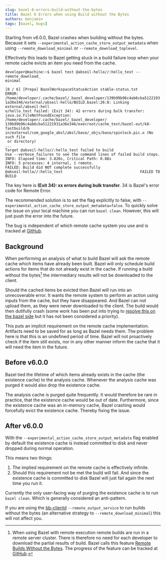 ```yaml
---
slug: bazel-6-errors-build-without-the-bytes
title: Bazel 6 Errors when using Build without the Bytes
authors: benjamin
tags: [bazel, bugs]
---
```


Starting from v6.0.0, Bazel crashes when building without the bytes.
Because it sets `--experimental_action_cache_store_output_metadata`
when using `--remote_download_minimal` or `--remote_download_toplevel`.

Effectively this leads to Bazel getting stuck in a build failure loop
when your remote cache evicts an item you need from the cache.

```console
developer@machine:~$ bazel test @abseil-hello//:hello_test --remote_download_
minimal

[0 / 6] [Prepa] BazelWorkspaceStatusAction stable-status.txt
ERROR: /home/developer/.cache/bazel/_bazel_developer/139b99b96c4ab6cba5122193
1a36e346/external/abseil-hello/BUILD.bazel:26:8: Linking external/abseil-hell
o/hello_test failed: (Exit 34): 42 errors during bulk transfer:
java.io.FileNotFoundException: /home/developer/.cache/bazel/_bazel_developer/
139b99b96c4ab6cba51221931a36e346/execroot/cache_test/bazel-out/k8-fastbuild/b
in/external/com_google_absl/absl/base/_objs/base/spinlock.pic.o (No such file
 or directory)
...
Target @abseil-hello//:hello_test failed to build
Use --verbose_failures to see the command lines of failed build steps.
INFO: Elapsed time: 3.820s, Critical Path: 0.88s
INFO: 5 processes: 4 internal, 1 remote.
FAILED: Build did NOT complete successfully
@abseil-hello//:hello_test                                   FAILED TO BUILD
```

The key here is **(Exit 34): xx errors during bulk transfer**.
34 is Bazel's error code for Remote Error.

The recommended solution is to set the flag explicitly to false,
with `--experimental_action_cache_store_output_metadata=false`.
To quickly solve the issue on your local machine you can run `bazel clean`.
However, this will just push the error into the future.

The bug is independent of which remote cache system you use
and is tracked at [GitHub](https://github.com/bazelbuild/bazel/issues/17366).

## Background

When performing an analysis of what to build
Bazel will ask the remote cache which items have already been built.
Bazel will only schedule build actions for items
that do not already exist in the cache.
If running a build without the bytes[^1]
the intermediary results will not be downloaded to the client.

Should the cached items be evicted
then Bazel will run into an unrecoverable error.
It wants the remote system to perform an action using inputs from the cache,
but they have disappeared.
And Bazel can not upload them,
as they were never downloaded to the client.
The build would then dutifully crash
(some work has been put into trying to
[resolve this on the bazel side](https://groups.google.com/g/bazel-dev/c/WwNN4kiYSpc)
but it has not been considered a priority).

This puts an implicit requirement on the remote cache implementation.
Artifacts need to be saved for as long as Bazel needs them.
The problem here is that this is an undefined period of time.
Bazel will not proactively check if the item still exists,
nor in any other manner inform the cache that
it will need the item in the future.

## Before v6.0.0

Bazel tied the lifetime of which items already exists in the cache
(the existence cache)
to the analysis cache.
Whenever the analysis cache was purged it would also drop the existence cache.

The analysis cache is purged quite frequently.
It would therefore be rare in practice,
that the existence cache would be out of date.
Furthermore, since the existence cache was an in-memory cache,
Bazel crashing would forcefully evict the existence cache.
Thereby fixing the issue.

## After v6.0.0

With the
`--experimental_action_cache_store_output_metadata` flag enabled by default
the existence cache is instead committed to disk and
never dropped during normal operation.

This means two things:

1. The implied requirement on the remote cache is effectively infinite. 
2. Should this requirement not be met the build will fail.
And since the existence cache is committed to disk Bazel will just
fail again the next time you run it.

Currently the only user-facing way of purging the existence cache
is to run `bazel clean`.
Which is generally considered an anti-pattern.

If you are using the [bb-clientd](https://github.com/buildbarn/bb-clientd#-to-perform-remote-builds-without-the-bytes) `--remote_output_service`
to run builds without the bytes
(an alternative strategy to `--remote_download_minimal`)
this will not affect you.

[^1]: When using Bazel with remote execution
remote builds are run in a remote server cluster.
There is therefore no need for each developer
to download the partial results of build.
Bazel calls this feature
[Remote Builds Without the Bytes](https://blog.bazel.build/2019/05/07/builds-without-bytes.html).
The progress of the feature can be tracked at
[GitHub](https://github.com/bazelbuild/bazel/issues/6862).
